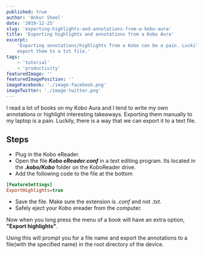 ```yaml
---
published: true
author: 'Ankur Sheel'
date: '2019-12-25'
slug: 'exporting-highlights-and-annotations-from-a-kobo-aura'
title: 'Exporting highlights and annotations from a Kobo Aura'
excerpt:
    'Exporting annotations/highlights from a Kobo can be a pain. Luckily, there is a setting which you can use to easily
    export them to a txt file.'
tags:
    - 'tutorial'
    - 'productivity'
featuredImage: ''
featuredImagePosition: ''
imageFacebook: './image-facebook.png'
imageTwitter: './image-twitter.png'
---
```


I read a lot of books on my Kobo Aura and I tend to write my own annotations or highlight interesting takeaways.
Exporting them manually to my laptop is a pain. Luckily, there is a way that we can export it to a text file.

## Steps

-   Plug in the Kobo eReader.
-   Open the file **_Kobo eReader.conf_** in a text editing program. Its located in the **_.kobo/Kobo_** folder on the
    KoboReader drive.
-   Add the following code to the file at the bottom

```ini
[FeatureSettings]
ExportHighlights=true
```

-   Save the file. Make sure the extension is _.conf_ and not _.txt_.
-   Safely eject your Kobo ereader from the computer.

Now when you long press the menu of a book will have an extra option, **"Export highlights"**.

Using this will prompt you for a file name and export the annotations to a file(with the specified name) in the root
directory of the device.
